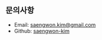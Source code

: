 ## 문의사항

* Email: [saengwon.kim@gmail.com](mailto:saengwon.kim@gmail.com)
* Github: [saengwon-kim](https://github.com/saengwon-kim)
